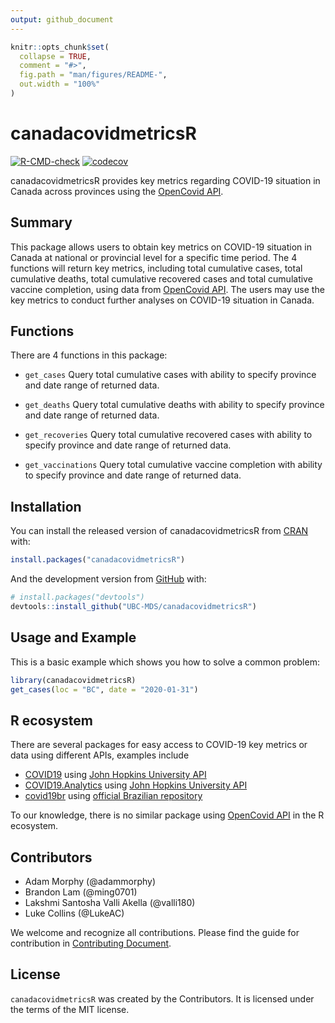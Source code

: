 ```yaml
---
output: github_document
---
```


<!-- README.md is generated from README.Rmd. Please edit that file -->

```r
knitr::opts_chunk$set(
  collapse = TRUE,
  comment = "#>",
  fig.path = "man/figures/README-",
  out.width = "100%"
)
```

# canadacovidmetricsR

<!-- badges: start -->

[![R-CMD-check](https://github.com/UBC-MDS/canadacovidmetricsR/workflows/R-CMD-check/badge.svg)](https://github.com/UBC-MDS/canadacovidmetricsR/actions) [![codecov](https://codecov.io/gh/UBC-MDS/canadacovidmetricsR/branch/main/graph/badge.svg?token=QITVZBTZBU)](https://codecov.io/gh/UBC-MDS/canadacovidmetricsR)
<!-- badges: end -->

canadacovidmetricsR provides key metrics regarding COVID-19 situation in Canada across provinces using the [OpenCovid API](https://opencovid.ca/api/).

## Summary

This package allows users to obtain key metrics on COVID-19 situation in Canada at national or provincial level for a specific time period. The 4 functions will return key metrics, including total cumulative cases, total cumulative deaths, total cumulative recovered cases and total cumulative vaccine completion, using data from [OpenCovid API](https://opencovid.ca/api/). The users may use the key metrics to conduct further analyses on COVID-19 situation in Canada.

## Functions

There are 4 functions in this package:

-   `get_cases` Query total cumulative cases with ability to specify province and date range of returned data.

-   `get_deaths` Query total cumulative deaths with ability to specify province and date range of returned data.

-   `get_recoveries` Query total cumulative recovered cases with ability to specify province and date range of returned data.

-   `get_vaccinations` Query total cumulative vaccine completion with ability to specify province and date range of returned data.

## Installation

You can install the released version of canadacovidmetricsR from [CRAN](https://CRAN.R-project.org) with:

``` r
install.packages("canadacovidmetricsR")
```

And the development version from [GitHub](https://github.com/) with:

``` r
# install.packages("devtools")
devtools::install_github("UBC-MDS/canadacovidmetricsR")
```

## Usage and Example

This is a basic example which shows you how to solve a common problem:

```r
library(canadacovidmetricsR)
get_cases(loc = "BC", date = "2020-01-31")
```

## R ecosystem

There are several packages for easy access to COVID-19 key metrics or data using different APIs, examples include

-   [COVID19](https://cran.r-project.org/web/packages/COVID19/index.html) using [John Hopkins University API](https://coronavirus.jhu.edu/about/)
-   [COVID19.Analytics](https://cran.r-project.org/web/packages/covid19.analytics/) using [John Hopkins University API](https://coronavirus.jhu.edu/about/)
-   [covid19br](https://cran.r-project.org/web/packages/covid19br/index.html) using [official Brazilian repository](https://covid.saude.gov.br/)

To our knowledge, there is no similar package using [OpenCovid API](https://opencovid.ca/api/) in the R ecosystem.

## Contributors

-   Adam Morphy (\@adammorphy)
-   Brandon Lam (\@ming0701)
-   Lakshmi Santosha Valli Akella (\@valli180)
-   Luke Collins (\@LukeAC)

We welcome and recognize all contributions. Please find the guide for contribution in [Contributing Document](https://github.com/UBC-MDS/canadacovidmetricsR/blob/main/CONTRIBUTING.md).

## License

`canadacovidmetricsR` was created by the Contributors. It is licensed under the terms of the MIT license.
